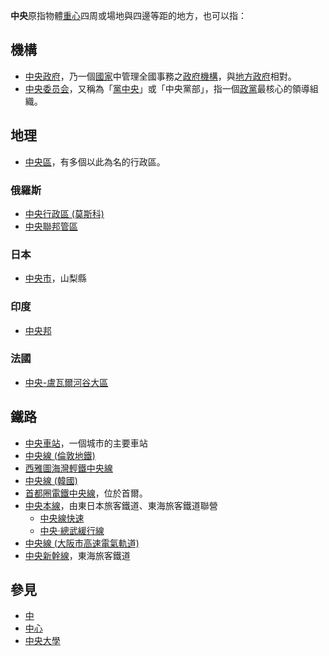 {{wiktionary|中央}}
{{TOCright}}
'''中央'''原指物體[[重心|重心]]四周或場地與四邊等距的地方，也可以指：

== 機構 ==
* [[中央政府|中央政府]]，乃一個[[國家|國家]]中管理全國事務之[[政府机构|政府機構]]，與[[地方政府|地方政府]]相對。
* [[中央委员会|中央委员会]]，又稱為「[[中央委员会|黨中央]]」或「中央黨部」，指一個[[政黨|政黨]]最核心的領導組織。

== 地理 ==
*[[中央區|中央區]]，有多個以此為名的行政區。

=== 俄羅斯 ===
*[[中央行政區_(莫斯科)|中央行政區 (莫斯科)]]
*[[中央聯邦管區|中央聯邦管區]]

=== 日本 ===
*[[中央市|中央市]]，山梨縣

=== 印度 ===
*[[中央邦|中央邦]]

=== 法國 ===
*[[中央-盧瓦爾河谷大區|中央-盧瓦爾河谷大區]]

== 鐵路 ==
*[[中央車站|中央車站]]，一個城市的主要車站
*[[中央線_(倫敦地鐵)|中央線 (倫敦地鐵)]]
*[[海湾轻轨1号线|西雅圖海灣輕鐵中央線]]
*[[中央線_(韓國)|中央線 (韓國)]]
*[[首都圈電鐵中央線|首都圈電鐵中央線]]，位於首爾。
*[[中央本線|中央本線]]，由東日本旅客鐵道、東海旅客鐵道聯營
**[[中央線快速|中央線快速]]
**[[中央·總武緩行線|中央·總武緩行線]]
*[[中央線_(大阪市高速電氣軌道)|中央線 (大阪市高速電氣軌道)]]
*[[中央新幹線|中央新幹線]]，東海旅客鐵道

== 參見 ==
* [[中|中]]
* [[中心|中心]]
* [[中央大學|中央大學]]

{{disambiguation|Cat=二字消歧义}}